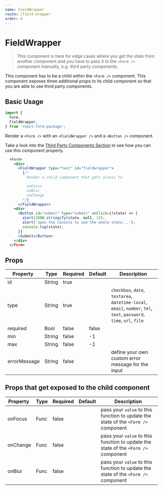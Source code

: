 ```yaml
---
name: FieldWrapper
route: /field-wrapper
order: 6
---
```



# FieldWrapper

> This component is here for edge cases where you get the state from another component and you have to pass it to the `<Form />` component manually, e.g. third party components.

This component has to be a child within the `<Form />` component. This component exposes three additional props to its child component so that you are able to use third party components.

## Basic Usage

```jsx
import {
  Form,
  FieldWrapper,
} from 'react-form-package';
```

Render a `<Form />` with an `<FieldWrapper />` and a `<Button />` component.

Take a look into the [Third Party Components Section](/third-party-components) to see how you can use this component properly.

```jsx
  <Form>
    <div>
      <FieldWrapper type="text" id="fieldwrapper">
        {/*
          Render a child component that gets access to

          onFocus
          onBlur
          onChange
        */}
      </FieldWrapper>
    <div>
      <Button id="submit" type="submit" onClick={(state) => {
        alert(JSON.stringify(state, null, 2));
        alert('open the console to see the whole state...');
        console.log(state);
      }}
      >Submit</Button>
    </div>
  </Form>
```

## Props

Property | Type | Required | Default | Description
---|---|---|---|---
id | String | true | |
type | String | true | | `checkbox`, `date`, `textarea`, `datetime-local`, `email`, `number`, `tel`, `text`, `password`, `time`, `url`, `file`
required | Bool | false | false |
min | String | false | -1 |
max | String | false | -1 |
errorMessage | String | false | | define your own custom error message for the input

## Props that get exposed to the child component

Property | Type | Required | Default | Description
---|---|---|---|---
onFocus | Func | false | | pass your `value` to this function to update the state of the `<Form />` component
onChange | Func | false | | pass your `value` to this function to update the state of the `<Form />` component
onBlur | Func | false | | pass your `value` to this function to update the state of the `<Form />` component
